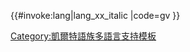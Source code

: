 <includeonly>{{#invoke:lang|lang_xx_italic
|code=gv
}}</includeonly><noinclude>
{{Documentation|Template:Lang-x/doc}}
[[Category:凱爾特語族多語言支持模板]]
</noinclude>